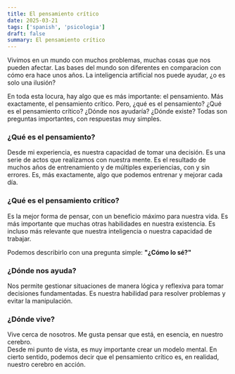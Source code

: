 ```yaml
---
title: El pensamiento crítico
date: 2025-03-21
tags: ['spanish', 'psicologia']
draft: false
summary: El pensamiento crítico
---
```


Vivimos en un mundo con muchos problemas, muchas cosas que nos pueden afectar.
Las bases del mundo son diferentes en comparacion con cómo era hace unos años. La inteligencia artificial nos puede ayudar, ¿o es solo una ilusión?

En toda esta locura, hay algo que es más importante: el pensamiento. Más exactamente, el pensamiento crítico. Pero, ¿qué es el pensamiento?
¿Qué es el pensamiento crítico? ¿Dónde nos ayudaría? ¿Dónde existe? Todas son preguntas importantes, con respuestas muy simples.

### ¿Qué es el pensamiento?

Desde mi experiencia, es nuestra capacidad de tomar una decisión. Es una serie de actos que realizamos con nuestra mente.
Es el resultado de muchos años de entrenamiento y de múltiples experiencias, con y sin errores.
Es, más exactamente, algo que podemos entrenar y mejorar cada día.

### ¿Qué es el pensamiento crítico?

Es la mejor forma de pensar, con un beneficio máximo para nuestra vida. Es más importante que muchas otras habilidades en nuestra existencia. Es incluso más relevante que nuestra inteligencia o nuestra capacidad de trabajar.

Podemos describirlo con una pregunta simple: **"¿Cómo lo sé?"**

### ¿Dónde nos ayuda?

Nos permite gestionar situaciones de manera lógica y reflexiva para tomar decisiones fundamentadas. Es nuestra habilidad para resolver problemas y evitar la manipulación.

### ¿Dónde vive?

Vive cerca de nosotros. Me gusta pensar que está, en esencia, en nuestro cerebro.  
Desde mi punto de vista, es muy importante crear un modelo mental. En cierto sentido, podemos decir que el pensamiento crítico es, en realidad, nuestro cerebro en acción.

